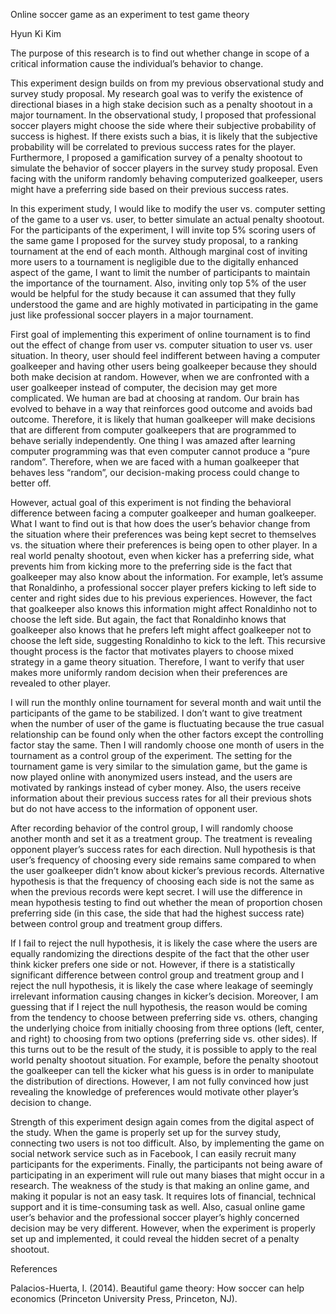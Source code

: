 Online soccer game as an experiment to test game theory

Hyun Ki Kim

The purpose of this research is to find out whether change in scope of a critical information cause the individual’s behavior to change.

This experiment design builds on from my previous observational study and survey study proposal. My research goal was to verify the existence of directional biases in a high stake decision such as a penalty shootout in a major tournament. In the observational study, I proposed that professional soccer players might choose the side where their subjective probability of success is highest. If there exists such a bias, it is likely that the subjective probability will be correlated to previous success rates for the player. Furthermore, I proposed a gamification survey of a penalty shootout to simulate the behavior of soccer players in the survey study proposal. Even facing with the uniform randomly behaving computerized goalkeeper, users might have a preferring side based on their previous success rates.

In this experiment study, I would like to modify the user vs. computer setting of the game to a user vs. user, to better simulate an actual penalty shootout. For the participants of the experiment, I will invite top 5% scoring users of the same game I proposed for the survey study proposal, to a ranking tournament at the end of each month. Although marginal cost of inviting more users to a tournament is negligible due to the digitally enhanced aspect of the game, I want to limit the number of participants to maintain the importance of the tournament. Also, inviting only top 5% of the user would be helpful for the study because it can assumed that they fully understood the game and are highly motivated in participating in the game just like professional soccer players in a major tournament.

First goal of implementing this experiment of online tournament is to find out the effect of change from user vs. computer situation to user vs. user situation. In theory, user should feel indifferent between having a computer goalkeeper and having other users being goalkeeper because they should both make decision at random. However, when we are confronted with a user goalkeeper instead of computer, the decision may get more complicated. We human are bad at choosing at random. Our brain has evolved to behave in a way that reinforces good outcome and avoids bad outcome. Therefore, it is likely that human goalkeeper will make decisions that are different from computer goalkeepers that are programmed to behave serially independently. One thing I was amazed after learning computer programming was that even computer cannot produce a “pure random”. Therefore, when we are faced with a human goalkeeper that behaves less “random”, our decision-making process could change to better off.

However, actual goal of this experiment is not finding the behavioral difference between facing a computer goalkeeper and human goalkeeper. What I want to find out is that how does the user’s behavior change from the situation where their preferences was being kept secret to themselves vs. the situation where their preferences is being open to other player. In a real world penalty shootout, even when kicker has a preferring side, what prevents him from kicking more to the preferring side is the fact that goalkeeper may also know about the information. For example, let’s assume that Ronaldinho, a professional soccer player prefers kicking to left side to center and right sides due to his previous experiences. However, the fact that goalkeeper also knows this information might affect Ronaldinho not to choose the left side. But again, the fact that Ronaldinho knows that goalkeeper also knows that he prefers left might affect goalkeeper not to choose the left side, suggesting Ronaldinho to kick to the left. This recursive thought process is the factor that motivates players to choose mixed strategy in a game theory situation. Therefore, I want to verify that user makes more uniformly random decision when their preferences are revealed to other player.

I will run the monthly online tournament for several month and wait until the participants of the game to be stabilized. I don’t want to give treatment when the number of user of the game is fluctuating because the true casual relationship can be found only when the other factors except the controlling factor stay the same. Then I will randomly choose one month of users in the tournament as a control group of the experiment. The setting for the tournament game is very similar to the simulation game, but the game is now played online with anonymized users instead, and the users are motivated by rankings instead of cyber money. Also, the users receive information about their previous success rates for all their previous shots but do not have access to the information of opponent user.

After recording behavior of the control group, I will randomly choose another month and set it as a treatment group. The treatment is revealing opponent player’s success rates for each direction. Null hypothesis is that user’s frequency of choosing every side remains same compared to when the user goalkeeper didn’t know about kicker’s previous records. Alternative hypothesis is that the frequency of choosing each side is not the same as when the previous records were kept secret. I will use the difference in mean hypothesis testing to find out whether the mean of proportion chosen preferring side (in this case, the side that had the highest success rate) between control group and treatment group differs.

If I fail to reject the null hypothesis, it is likely the case where the users are equally randomizing the directions despite of the fact that the other user think kicker prefers one side or not. However, if there is a statistically significant difference between control group and treatment group and I reject the null hypothesis, it is likely the case where leakage of seemingly irrelevant information causing changes in kicker’s decision. Moreover, I am guessing that if I reject the null hypothesis, the reason would be coming from the tendency to choose between preferring side vs. others, changing the underlying choice from initially choosing from three options (left, center, and right) to choosing from two options (preferring side vs. other sides). If this turns out to be the result of the study, it is possible to apply to the real world penalty shootout situation. For example, before the penalty shootout the goalkeeper can tell the kicker what his guess is in order to manipulate the distribution of directions. However, I am not fully convinced how just revealing the knowledge of preferences would motivate other player’s decision to change.

Strength of this experiment design again comes from the digital aspect of the study. When the game is properly set up for the survey study, connecting two users is not too difficult. Also, by implementing the game on social network service such as in Facebook, I can easily recruit many participants for the experiments. Finally, the participants not being aware of participating in an experiment will rule out many biases that might occur in a research. The weakness of the study is that making an online game, and making it popular is not an easy task. It requires lots of financial, technical support and it is time-consuming task as well. Also, casual online game user’s behavior and the professional soccer player’s highly concerned decision may be very different. However, when the experiment is properly set up and implemented, it could reveal the hidden secret of a penalty shootout.

References

Palacios-Huerta, I. (2014). Beautiful game theory: How soccer can help economics (Princeton University Press, Princeton, NJ).